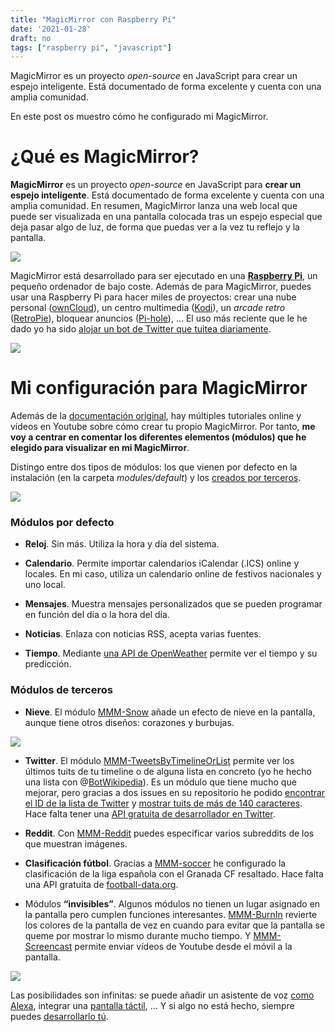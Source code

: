 ```yaml
---
title: "MagicMirror con Raspberry Pi"
date: '2021-01-28'
draft: no
tags: ["raspberry pi", "javascript"]
---
```



MagicMirror es un proyecto *open-source* en JavaScript para crear un espejo inteligente. Está documentado de forma excelente y cuenta con una amplia comunidad.

En este post os muestro cómo he configurado mi MagicMirror.<!--more-->

# ¿Qué es MagicMirror?

**MagicMirror** es un proyecto *open-source* en JavaScript para **crear un espejo inteligente**. Está documentado de forma excelente y cuenta con una amplia comunidad. En resumen, MagicMirror lanza una web local que puede ser visualizada en una pantalla colocada tras un espejo especial que deja pasar algo de luz, de forma que puedas ver a la vez tu reflejo y la pantalla.

![](/posts/images/2021/20210128_magic_mirror/magic_mirror_main.png) 

MagicMirror está desarrollado para ser ejecutado en una [**Raspberry Pi**](https://es.wikipedia.org/wiki/Raspberry_Pi), un pequeño ordenador de bajo coste. Además de para MagicMirror, puedes usar una Raspberry Pi para hacer miles de proyectos: crear una nube personal ([ownCloud](https://owncloud.com/es/)), un centro multimedia ([Kodi](https://kodi.tv/)), un *arcade retro* ([RetroPie](https://retropie.org.uk/)), bloquear anuncios ([Pi-hole](https://pi-hole.net/)), ... El uso más reciente que le he dado yo ha sido [alojar un bot de Twitter que tuitea diariamente](https://danielredondo.com/posts/20190224_botwikipedia/).

![](/posts/images/2021/20210128_magic_mirror/raspberry.jpg) 

# Mi configuración para MagicMirror

Además de la [documentación original](https://docs.magicmirror.builders/), hay múltiples tutoriales online y vídeos en Youtube sobre cómo crear tu propio MagicMirror. Por tanto, **me voy a centrar en comentar los diferentes elementos (módulos) que he elegido para visualizar en mi MagicMirror**.

Distingo entre dos tipos de módulos: los que vienen por defecto en la instalación (en la carpeta *modules/default*) y los [creados por terceros](https://github.com/MichMich/MagicMirror/wiki/3rd-Party-Modules).

![](/posts/images/2021/20210128_magic_mirror/magic_mirror_main_modulos.png) 

### Módulos por defecto

- **Reloj**. Sin más. Utiliza la hora y día del sistema.

- **Calendario**. Permite importar calendarios iCalendar (.ICS) online y locales. En mi caso, utiliza un calendario online de festivos nacionales y uno local.

- **Mensajes**. Muestra mensajes personalizados que se pueden programar en función del día o la hora del día. 

- **Noticias**. Enlaza con noticias RSS, acepta varias fuentes.

- **Tiempo**. Mediante [una API de OpenWeather](https://openweathermap.org/api) permite ver el tiempo y su predicción.

### Módulos de terceros

- **Nieve**. El módulo [MMM-Snow](https://github.com/MichMich/MMM-Snow) añade un efecto de nieve en la pantalla, aunque tiene otros diseños: corazones y burbujas.

![](/posts/images/2021/20210128_magic_mirror/MMM-snow_2.png) 

- **Twitter**. El módulo [MMM-TweetsByTimelineOrList](https://github.com/AdamMoses-GitHub/MMM-TweetsByTimelineOrList) permite ver los últimos tuits de tu timeline o de alguna lista en concreto (yo he hecho una lista con @[BotWikipedia](https://twitter.com/i/lists/1343513739698577414)). Es un módulo que tiene mucho que mejorar, pero gracias a dos issues en su repositorio he podido [encontrar el ID de la lista de Twitter](https://github.com/AdamMoses-GitHub/MMM-TweetsByTimelineOrList/issues/12) y [mostrar tuits de más de 140 caracteres](https://github.com/AdamMoses-GitHub/MMM-TweetsByTimelineOrList/issues/9). Hace falta tener una [API gratuita de desarrollador en Twitter](https://developer.twitter.com/).

- **Reddit**. Con [MMM-Reddit](https://github.com/kjb085/MMM-Reddit) puedes especificar varios subreddits de los que muestran imágenes.

- **Clasificación fútbol**. Gracias a [MMM-soccer](https://github.com/fewieden/MMM-soccer) he configurado la clasificación de la liga española con el Granada CF resaltado. Hace falta una API gratuita de [football-data.org](https://www.football-data.org).

- Módulos **"invisibles"**. Algunos módulos no tienen un lugar asignado en la pantalla pero cumplen funciones interesantes. [MMM-BurnIn](https://github.com/werthdavid/MMM-BurnIn)  revierte los colores de la pantalla de vez en cuando para evitar que la pantalla se queme por mostrar lo mismo durante mucho tiempo. Y [MMM-Screencast](https://github.com/kevinatown/MMM-Screencast) permite enviar vídeos de Youtube desde el móvil a la pantalla.

![](/posts/images/2021/20210128_magic_mirror/screencast.png) 

Las posibilidades son infinitas: se puede añadir un asistente de voz [como Alexa](https://github.com/dolanmiu/MMM-awesome-alexa), integrar una [pantalla táctil](https://github.com/EbenKouao/MMM-SmartTouch), ... Y si algo no está hecho, siempre puedes [desarrollarlo tú](https://github.com/roramirez/MagicMirror-Module-Template).
